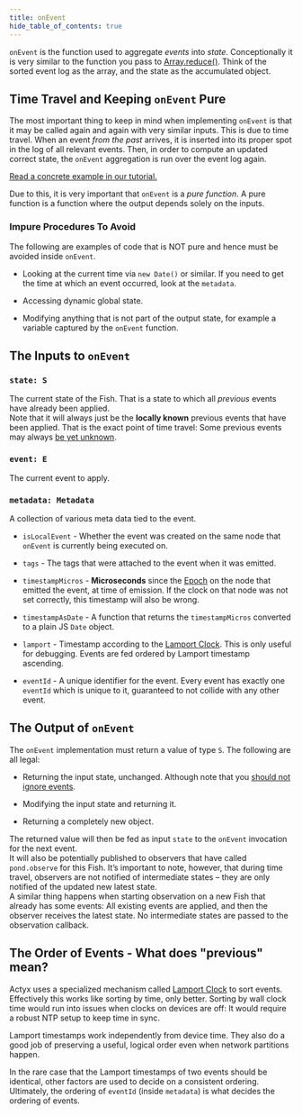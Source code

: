 ```yaml
---
title: onEvent
hide_table_of_contents: true
---
```


`onEvent` is the function used to aggregate _events_ into _state_. Conceptionally it is very similar
to the function you pass to
[Array.reduce()](https://developer.mozilla.org/en-US/docs/Web/JavaScript/Reference/Global_Objects/Array/reduce). Think
of the sorted event log as the array, and the state as the accumulated object.

## Time Travel and Keeping `onEvent` Pure

The most important thing to keep in mind when implementing `onEvent` is that it may be called again
and again with very similar inputs. This is due to time travel. When an event _from the past_
arrives, it is inserted into its proper spot in the log of all relevant events. Then, in order to
compute an updated correct state, the `onEvent` aggregation is run over the event log again.

[Read a concrete example in our tutorial.](../guides/time-travel.mdx)

Due to this, it is very important that `onEvent` is a _pure function_. A pure function is a function
where the output depends solely on the inputs.

### Impure Procedures To Avoid

The following are examples of code that is NOT pure and hence must be avoided inside `onEvent`.

- Looking at the current time via `new Date()` or similar. If you need to get the time at which an
  event occurred, look at the `metadata`.
- Accessing dynamic global state.

- Modifying anything that is not part of the output state, for example a variable captured by the
  `onEvent` function.

## The Inputs to `onEvent`

### `state: S`

The current state of the Fish. That is a state to which all _previous_ events have already been
applied.  
Note that it will always just be the **locally known** previous events that have been applied. That
is the exact point of time travel: Some previous events may always [be yet
unknown](../in-depth/eventual-consistency).

### `event: E`

The current event to apply.

### `metadata: Metadata`

A collection of various meta data tied to the event.

- `isLocalEvent` - Whether the event was created on the same node that `onEvent` is currently being
  executed on.

- `tags` - The tags that were attached to the event when it was emitted.

- `timestampMicros` - **Microseconds** since the [Epoch](https://en.wikipedia.org/wiki/Unix_time) on the
  node that emitted the event, at time of emission. If the clock on that node was not set correctly, this timestamp
  will also be wrong.

- `timestampAsDate` - A function that returns the `timestampMicros` converted to a plain JS `Date`
  object.

- `lamport` - Timestamp according to the [Lamport
  Clock](https://en.wikipedia.org/wiki/Lamport_timestamp). This is only useful for debugging. Events
  are fed ordered by Lamport timestamp ascending.
- `eventId` - A unique identifier for the event. Every event has exactly one `eventId` which is unique
  to it, guaranteed to not collide with any other event.

## The Output of `onEvent`

The `onEvent` implementation must return a value of type `S`. The following are all legal:

- Returning the input state, unchanged. Although note that you [should not ignore events](../in-depth/do-not-ignore-events.mdx).

- Modifying the input state and returning it.

- Returning a completely new object.

The returned value will then be fed as input `state` to the `onEvent` invocation for the next
event.  
It will also be potentially published to observers that have called `pond.observe` for this
Fish. It’s important to note, however, that during time travel, observers are not notified of
intermediate states – they are only notified of the updated new latest state.  
A similar thing happens when starting observation on a new Fish that already has some events: All
existing events are applied, and then the observer receives the latest state. No intermediate
states are passed to the observation callback.

## The Order of Events - What does "previous" mean?

Actyx uses a specialized mechanism called [Lamport
Clock](https://en.wikipedia.org/wiki/Lamport_timestamp) to sort events. Effectively this works like
sorting by time, only better. Sorting by wall clock time would run into issues when clocks on devices
are off: It would require a robust NTP setup to keep time in sync.

Lamport timestamps work independently from device time. They also do a good job of preserving a
useful, logical order even when network partitions happen.

In the rare case that the Lamport timestamps of two events should be identical, other factors are used to
decide on a consistent ordering. Ultimately, the ordering of `eventId` (inside `metadata`) is
what decides the ordering of events.
